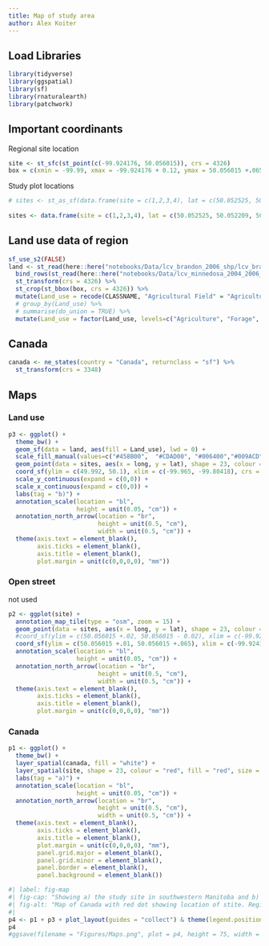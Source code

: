 ```yaml
---
title: Map of study area
author: Alex Koiter
---
```

## Load Libraries
```r
library(tidyverse)
library(ggspatial)
library(sf)
library(rnaturalearth)
library(patchwork)
```

## Important coordinants 
Regional site location

```r
site <- st_sfc(st_point(c(-99.924176, 50.056015)), crs = 4326)
box = c(xmin = -99.99, xmax = -99.924176 + 0.12, ymax = 50.056015 +.065, ymin = 50.056015 - 0.065)
```

Study plot locations
```r
# sites <- st_as_sf(data.frame(site = c(1,2,3,4), lat = c(50.052525, 50.052209, 50.059208, 50.060235), long = c(-99.924242, -99.918429, -99.912849, -99.931591)), coords = c("long", "lat"), crs = 4362)
                                                                                              
sites <- data.frame(site = c(1,2,3,4), lat = c(50.052525, 50.052209, 50.059208, 50.060235), long = c(-99.924242, -99.918429, -99.912849, -99.931591))
```

## Land use data of region
```r

sf_use_s2(FALSE)
land <- st_read(here::here("notebooks/Data/lcv_brandon_2006_shp/lcv_brandon_2006.shp")) %>%
  bind_rows(st_read(here::here("notebooks/Data/lcv_minnedosa_2004_2006_shp/lcv_minnedosa_2004_2006.shp"))) %>%
  st_transform(crs = 4326) %>%
  st_crop(st_bbox(box, crs = 4326)) %>%
  mutate(Land_use = recode(CLASSNAME, "Agricultural Field" = "Agriculture", "Agri - Forage Field" = "Forage", "Water Body" = "Water", "Wetland - Treed Bog" = "Wetland", "Wetland - Marsh" = "Wetland", "Decidious Forest" = "Forest", "Open Decidious Forest" = "Forest", "Mixedwood Forest" = "Forest", "Forest Cut Blocks" = "Forest", "Coniferous Forest" = "Forest","Roads Trails Rail Lines" = "Other", "Sand and Gravel" = "Other", "Cultural Features" = "Other", "Range and Grassland" = "Forage", "Water Bodies" = "Water")) %>%
  # group_by(Land_use) %>%
  # summarise(do_union = TRUE) %>%
  mutate(Land_use = factor(Land_use, levels=c("Agriculture", "Forage", "Forest",  "Water", "Wetland", "Other")))
```

## Canada
```r
canada <- ne_states(country = "Canada", returnclass = "sf") %>%
  st_transform(crs = 3348)
```

## Maps
### Land use
```r
p3 <- ggplot() +
  theme_bw() +
  geom_sf(data = land, aes(fill = Land_use), lwd = 0) +
  scale_fill_manual(values=c("#458B00",  "#CDAD00", "#006400","#009ACD", "#0096D194",  "#C1CDCD"), name = "Land use") +
  geom_point(data = sites, aes(x = long, y = lat), shape = 23, colour = "red", fill = "red", size = 2) +
  coord_sf(ylim = c(49.992, 50.1), xlim = c(-99.965, -99.80418), crs = 4326) +
  scale_y_continuous(expand = c(0,0)) +
  scale_x_continuous(expand = c(0,0)) +
  labs(tag = "b)") +
  annotation_scale(location = "bl",
                   height = unit(0.05, "cm")) +
  annotation_north_arrow(location = "br", 
                         height = unit(0.5, "cm"),
                         width = unit(0.5, "cm")) +
  theme(axis.text = element_blank(),
        axis.ticks = element_blank(),
        axis.title = element_blank(),
        plot.margin = unit(c(0,0,0,0), "mm"))
```

### Open street
not used
```r
p2 <- ggplot(site) +
  annotation_map_tile(type = "osm", zoom = 15) +
  geom_point(data = sites, aes(x = long, y = lat), shape = 23, colour = "red", fill = "red", size = 1) +
  #coord_sf(ylim = c(50.056015 +.02, 50.056015 - 0.02), xlim = c(-99.924176 - 0.04, -99.924176 + 0.04), crs = 4326) +
  coord_sf(ylim = c(50.056015 +.01, 50.056015 +.065), xlim = c(-99.924176 - 0.02, -99.924176 + 0.02), crs = 4326) +
  annotation_scale(location = "bl",
                   height = unit(0.05, "cm")) +
  annotation_north_arrow(location = "br", 
                         height = unit(0.5, "cm"),
                         width = unit(0.5, "cm")) +
  theme(axis.text = element_blank(),
        axis.ticks = element_blank(),
        axis.title = element_blank(),
        plot.margin = unit(c(0,0,0,0), "mm"))
```
### Canada
```r
p1 <- ggplot() +
  theme_bw() +
  layer_spatial(canada, fill = "white") +
  layer_spatial(site, shape = 23, colour = "red", fill = "red", size = 2) +
  labs(tag = "a)") +
  annotation_scale(location = "bl",
                   height = unit(0.05, "cm")) +
  annotation_north_arrow(location = "br", 
                         height = unit(0.5, "cm"),
                         width = unit(0.5, "cm")) +
  theme(axis.text = element_blank(),
        axis.ticks = element_blank(),
        axis.title = element_blank(),
        plot.margin = unit(c(0,0,0,0), "mm"),
        panel.grid.major = element_blank(),
        panel.grid.minor = element_blank(),
        panel.border = element_blank(),
        panel.background = element_blank())
```

```r
#| label: fig-map
#| fig-cap: "Showing a) the study site in southwestern Manitoba and b) the four riparian areas included in this study and the regional land use."
#| fig-alt: "Map of Canada with red dot showing location of stite. Regional landuse with red dots showing the location of the four riparian areas included in this study"
#|   
p4 <- p1 + p3 + plot_layout(guides = "collect") & theme(legend.position = "right")
p4
#ggsave(filename = "Figures/Maps.png", plot = p4, height = 75, width = 180, units = "mm", dpi = 600)
```

